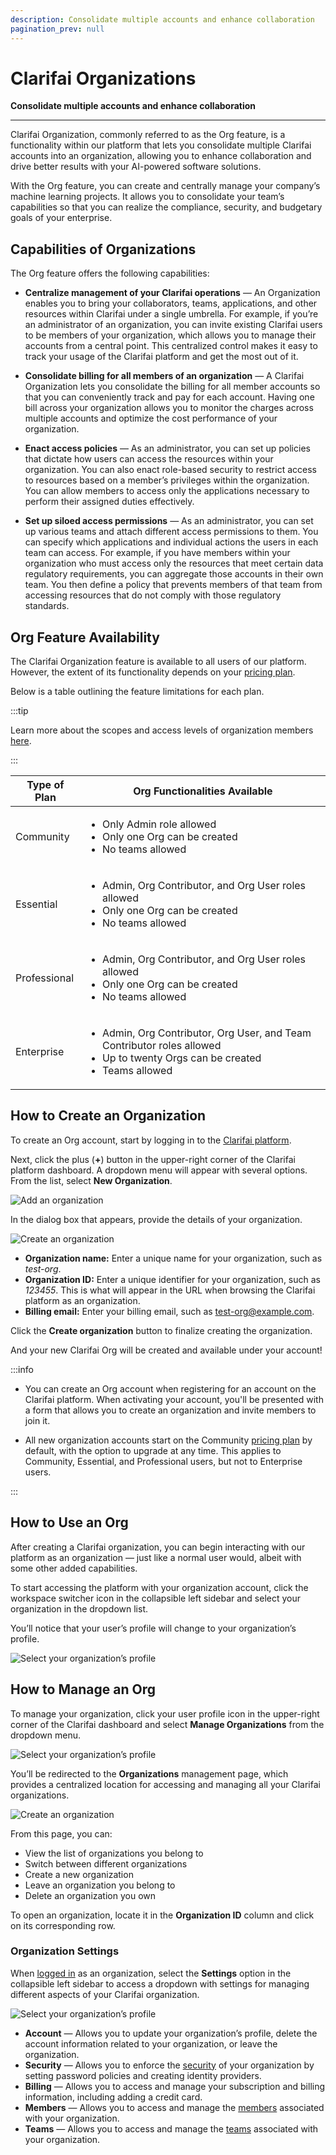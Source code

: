 ```yaml
---
description: Consolidate multiple accounts and enhance collaboration
pagination_prev: null
---
```


# Clarifai Organizations

**Consolidate multiple accounts and enhance collaboration**
<hr />


Clarifai Organization, commonly referred to as the Org feature,  is a functionality within our platform that lets you consolidate multiple Clarifai accounts into an organization, allowing you to enhance collaboration and drive better results with your AI-powered software solutions. 

With the Org feature, you can create and centrally manage your company’s machine learning projects. It allows you to consolidate your team’s capabilities so that you can realize the compliance, security, and budgetary goals of your enterprise.

## Capabilities of Organizations

The Org feature offers the following capabilities:

- **Centralize management of your Clarifai operations** — An Organization enables you to bring your collaborators, teams, applications, and other resources within Clarifai under a single umbrella. For example, if you’re an administrator of an organization, you can invite existing Clarifai users to be members of your organization, which allows you to manage their accounts from a central point. 
This centralized control makes it easy to track your usage of the Clarifai platform and get the most out of it. 

- **Consolidate billing for all members of an organization** — A Clarifai Organization lets you consolidate the billing for all member accounts so that you can conveniently track and pay for each account. Having one bill across your organization allows you to monitor the charges across multiple accounts and optimize the cost performance of your organization.

- **Enact access policies** — As an administrator, you can set up policies that dictate how users can access the resources within your organization. You can also enact role-based security to restrict access to resources based on a member’s privileges within the organization. You can allow members to access only the applications necessary to perform their assigned duties effectively.

- **Set up siloed access permissions** — As an administrator, you can set up various teams and attach different access permissions to them. You can specify which applications and individual actions the users in each team can access. 
For example, if you have members within your organization who must access only the resources that meet certain data regulatory requirements, you can aggregate those accounts in their own team. You then define a policy that prevents members of that team from accessing resources that do not comply with those regulatory standards.


## Org Feature Availability

The Clarifai Organization feature is available to all users of our platform. However, the extent of its functionality depends on your [pricing plan](https://www.clarifai.com/pricing).

Below is a table outlining the feature limitations for each plan.

:::tip

Learn more about the scopes and access levels of organization members [here](https://docs.clarifai.com/portal-guide/clarifai-organizations/security#scopes-and-access-levels-of-organization-members).

:::

| Type of Plan          | Org Functionalities Available|
|-----------------------|------------------------|
| Community             |  <ul><li> Only Admin role allowed</li><li>Only one Org can be created</li><li>No teams allowed</li></ul> |
| Essential             | <ul><li> Admin, Org Contributor, and Org User roles allowed</li><li>Only one Org can be created</li><li>No teams allowed</li></ul>  |
| Professional          | <ul><li> Admin, Org Contributor, and Org User roles allowed</li><li>Only one Org can be created</li><li>No teams allowed</li></ul>  | |
| Enterprise            |<ul><li> Admin, Org Contributor, Org User, and Team Contributor roles allowed</li><li>Up to twenty Orgs can be created</li><li>Teams allowed</li></ul>  |                        |


## How to Create an Organization

To create an Org account, start by logging in to the [Clarifai platform](https://clarifai.com/explore). 

Next, click the plus (**+**) button in the upper-right corner of the Clarifai platform dashboard. A dropdown menu will appear with several options. From the list, select **New Organization**.

![Add an organization](/img/clarifai_orgs/add_an_organization.png)

In the dialog box that appears, provide the details of your organization.

![Create an organization](/img/clarifai_orgs/create_organization.png)

- **Organization name:** Enter a unique name for your organization, such as _test-org_.
- **Organization ID:** Enter a unique identifier for your organization, such as _123455_. This is what will appear in the URL when browsing the Clarifai platform as an organization.  
- **Billing email:** Enter your billing email, such as test-org@example.com. 

Click the **Create organization** button to finalize creating the organization. 

And your new Clarifai Org will be created and available under your account!

:::info 

- You can create an Org account when registering for an account on the Clarifai platform. When activating your account, you'll be presented with a form that allows you to create an organization and invite members to join it. 

- All new organization accounts start on the Community [pricing plan](https://www.clarifai.com/pricing) by default, with the option to upgrade at any time. This applies to Community, Essential, and Professional users, but not to Enterprise users.

:::

## How to Use an Org

After creating a Clarifai organization, you can begin interacting with our platform as an organization — just like a normal user would, albeit with some other added capabilities.

To start accessing the platform with your organization account, click the workspace switcher icon in the collapsible left sidebar and select your organization in the dropdown list.

You’ll notice that your user’s profile will change to your organization’s profile.

![Select your organization’s profile](/img/clarifai_orgs/select_organization_profile-2.png)


## How to Manage an Org

To manage your organization, click your user profile icon in the upper-right corner of the Clarifai dashboard and select **Manage Organizations** from the dropdown menu.

![Select your organization’s profile](/img/clarifai_orgs/select_organization_profile.png)

You’ll be redirected to the **Organizations** management page, which provides a centralized location for accessing and managing all your Clarifai organizations.

![Create an organization](/img/clarifai_orgs/how_to_use_org.png)

From this page, you can:

- View the list of organizations you belong to
- Switch between different organizations
- Create a new organization
- Leave an organization you belong to
- Delete an organization you own

To open an organization, locate it in the **Organization ID** column and click on its corresponding row.  

### Organization Settings

When [logged in](#how-to-use-an-org) as an organization, select the **Settings** option in the collapsible left sidebar to access a dropdown with settings for managing different aspects of your Clarifai organization.

![Select your organization’s profile ](/img/clarifai_orgs/select_organization_profile_2.png)

- **Account** — Allows you to update your organization’s profile, delete the account information related to your organization, or leave the organization. 
- **Security** — Allows you to enforce the [security](security#enforce-your-clarifai-organizations-security) of your organization by setting password policies and creating identity providers. 
- **Billing** — Allows you to access and manage your subscription and billing information, including adding a credit card. 
- **Members** — Allows you to access and manage the [members](members-teams/#organization-members) associated with your organization.
- **Teams** — Allows you to access and manage the [teams](members-teams#organization-teams) associated with your organization.




<DocCardList items={useCurrentSidebarCategory().items}/>